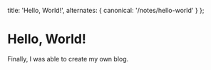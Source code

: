 
  title: 'Hello, World!',
  alternates: {
    canonical: '/notes/hello-world'
  }
};

# Hello, World!

<AnimatedName />

Finally, I was able to create my own blog.
